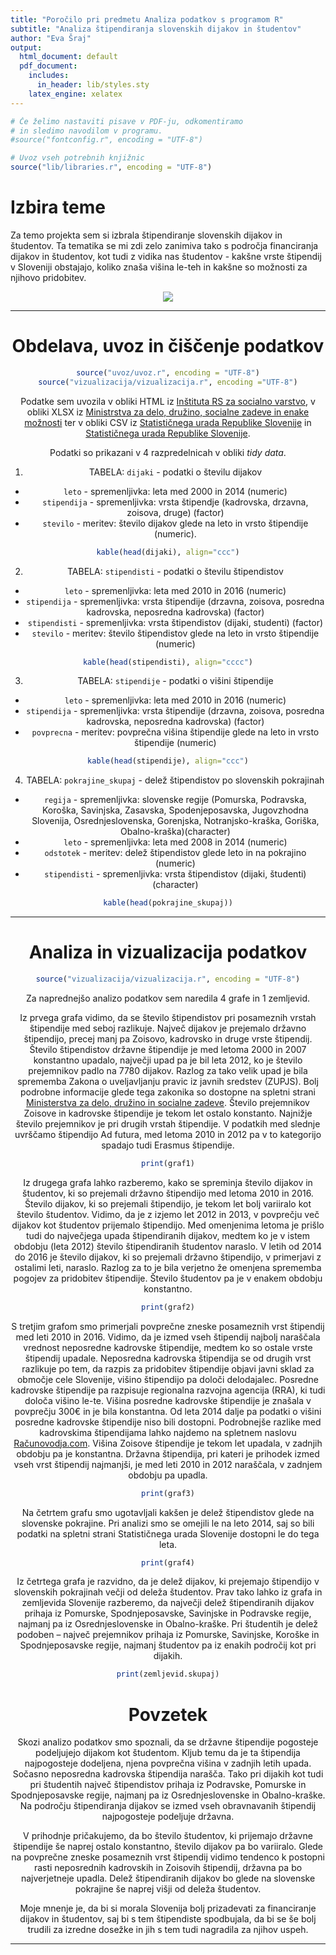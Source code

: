 ```yaml
---
title: "Poročilo pri predmetu Analiza podatkov s programom R"
subtitle: "Analiza štipendiranja slovenskih dijakov in študentov"
author: "Eva Šraj"
output:
  html_document: default
  pdf_document:
    includes:
      in_header: lib/styles.sty
    latex_engine: xelatex
---
```


```r
# Če želimo nastaviti pisave v PDF-ju, odkomentiramo
# in sledimo navodilom v programu.
#source("fontconfig.r", encoding = "UTF-8")

# Uvoz vseh potrebnih knjižnic
source("lib/libraries.r", encoding = "UTF-8")
```

# Izbira teme

Za temo projekta sem si izbrala štipendiranje slovenskih dijakov in študentov. Ta tematika se mi zdi zelo zanimiva tako s področja financiranja dijakov in študentov, kot tudi z vidika nas študentov - kakšne vrste štipendij v Sloveniji obstajajo, koliko znaša višina le-teh in kakšne so možnosti za njihovo pridobitev. 

<center>

![](slike/diploma.jpg)
<center>

***

# Obdelava, uvoz in čiščenje podatkov

```r
source("uvoz/uvoz.r", encoding = "UTF-8")
source("vizualizacija/vizualizacija.r", encoding ="UTF-8")
```

Podatke sem uvozila v obliki HTML iz [Inštituta RS za socialno varstvo](http://www.irssv.si/demografija-3/2013-01-11-18-12-48/2013-01-11-18-12-59/stevilo-dijakov-prejemnikov-stipendij-glede-na-vrsto-stipendije), v obliki XLSX iz [Ministrstva za delo, družino, socialne zadeve in enake možnosti](http://www.mddsz.gov.si/si/uveljavljanje_pravic/statistika/stipendiranje/) ter v obliki CSV iz [Statističnega urada Republike Slovenije](http://pxweb.stat.si/pxweb/Dialog/varval.asp?ma=0973010S&ti=&path=../Database/Dem_soc/09_izobrazevanje/90_Arhiv/03_09730_stipendisti_kazal/&lang=2) in [Statističnega urada Republike Slovenije](http://pxweb.stat.si/pxweb/Dialog/varval.asp?ma=0954316S&ti=&path=../Database/Dem_soc/09_izobrazevanje/90_Arhiv/02_09543_stipendisti/&lang=2).

Podatki so prikazani v 4 razpredelnicah v obliki *tidy data*.

1. TABELA: `dijaki` - podatki o številu  dijakov 
- `leto` - spremenljivka: leta med 2000 in 2014 (numeric)
- `stipendija` - spremenljivka:  vrsta štipendje (kadrovska, drzavna, zoisova, druge) (factor)
- `stevilo` - meritev: število dijakov glede na leto in vrsto štipendije (numeric).

```r
kable(head(dijaki), align="ccc")
```

2. TABELA: `stipendisti` - podatki o številu  štipendistov 
- `leto` - spremenljivka: leta med 2010 in 2016 (numeric)
- `stipendija` - spremenljivka: vrsta štipendije (drzavna, zoisova, posredna kadrovska, neposredna kadrovska) (factor)
- `stipendisti` - spremenljivka: vrsta štipendistov (dijaki, studenti) (factor)
- `stevilo` - meritev: število štipendistov glede na leto in vrsto štipendije (numeric)

```r
kable(head(stipendisti), align="cccc")
```

3. TABELA: `stipendije` - podatki o višini štipendije
- `leto` - spremenljivka: leta med 2010 in 2016 (numeric)
- `stipendija` - spremenljivka: vrsta štipendije (drzavna, zoisova, posredna kadrovska, neposredna kadrovska) (factor)
- `povprecna` - meritev: povprečna višina štipendije glede na leto in vrsto štipendije (numeric)


```r
kable(head(stipendije), align="ccc")
```

4. TABELA: `pokrajine_skupaj` - delež štipendistov po slovenskih pokrajinah
- `regija` - spremenljivka: slovenske regije (Pomurska, Podravska, Koroška, Savinjska, Zasavska, Spodenjeposavska, Jugovzhodna Slovenija, Osrednjeslovenska, Gorenjska, Notranjsko-kraška, Goriška, Obalno-kraška)(character)
- `leto` - spremenljivka: leta med 2008 in 2014 (numeric)
- `odstotek` - meritev: delež štipendistov glede leto in na pokrajino  (numeric)
- `stipendisti` - spremenljivka: vrsta štipendistov (dijaki, študenti) (character)

```r
kable(head(pokrajine_skupaj))
```

***

# Analiza in vizualizacija podatkov

```r
source("vizualizacija/vizualizacija.r", encoding = "UTF-8")
```

Za naprednejšo analizo podatkov sem naredila 4 grafe in 1 zemljevid. 

Iz prvega grafa vidimo, da se število štipendistov pri posameznih vrstah štipendije med seboj razlikuje. Največ dijakov je prejemalo državno štipendijo, precej manj pa Zoisovo, kadrovsko in druge vrste štipendij. Število štipendistov državne štipendije je med letoma 2000 in 2007 konstantno upadalo, največji upad pa je bil leta 2012, ko je število prejemnikov padlo na 7780 dijakov. Razlog za tako velik upad je bila sprememba Zakona o uveljavljanju pravic iz javnih sredstev (ZUPJS). Bolj podrobne informacije glede tega zakonika so dostopne na spletni strani [Ministerstva za delo, družino in socialne zadeve](http://www.cirius-kamnik.si/uploads/cms/file/Irena3/Stipendije.pdf). Število prejemnikov Zoisove in kadrovske štipendije je tekom let ostalo konstanto. Najnižje število prejemnikov je pri drugih vrstah štipendije. V podatkih med slednje uvrščamo štipendijo Ad futura, med letoma 2010 in 2012 pa v to kategorijo spadajo tudi Erasmus štipendije. 

```r
print(graf1)
```

Iz drugega grafa lahko razberemo, kako se spreminja število dijakov in študentov, ki so prejemali državno štipendijo med letoma 2010 in 2016. Število dijakov, ki so prejemali štipendijo, je tekom let bolj variiralo kot število študentov. Vidimo, da je z izjemo let 2012 in 2013, v povprečju več dijakov kot študentov prijemalo štipendijo. Med omenjenima letoma je prišlo tudi do največjega upada štipendiranih dijakov, medtem ko je v istem obdobju (leta 2012) število štipendiranih študentov naraslo. V letih od 2014 do 2016 je število dijakov, ki so prejemali državno štipendijo, v primerjavi z ostalimi leti, naraslo. Razlog za to je bila verjetno že omenjena sprememba pogojev za pridobitev štipendije.  Število študentov pa je v enakem obdobju konstantno. 

```r
print(graf2)
```

S tretjim grafom smo primerjali povprečne zneske posameznih vrst štipendij med leti 2010 in 2016. Vidimo, da je izmed vseh štipendij najbolj naraščala vrednost neposredne kadrovske štipendije, medtem ko so ostale vrste štipendij upadale. Neposredna kadrovska štipendija se od drugih vrst razlikuje po tem, da razpis za pridobitev štipendije objavi javni sklad za območje cele Slovenije, višino štipendijo pa določi delodajalec. Posredne kadrovske štipendije pa razpisuje regionalna razvojna agencija (RRA), ki tudi določa višino le-te.  Višina posredne kadrovske štipendije je znašala v povprečju 300€ in je bila konstantna. Od leta 2014 dalje pa podatki o višini posredne kadrovske štipendije niso bili dostopni. Podrobnejše razlike med kadrovskima štipendijama lahko najdemo na spletnem naslovu [Računovodja.com](https://www.racunovodja.com/clanki.asp?clanek=4003/Razlike_med_programoma_Neposredne_kadrovske_stipendije_in_Posredne_kadrovske_stipendije_v_okviru_enotnih_regijskih_stipendijskih_shem). Višina Zoisove štipendije je tekom let upadala, v zadnjih obdobju pa je konstantna. Državna štipendija, pri kateri je prihodek izmed vseh vrst štipendij najmanjši, je med leti 2010 in 2012 naraščala, v zadnjem obdobju pa upadla.

```r
print(graf3)
```

Na četrtem grafu smo ugotavljali kakšen je delež štipendistov glede na slovenske pokrajine. Pri analizi smo se omejili le na leto 2014, saj so bili podatki na spletni strani Statističnega urada Slovenije dostopni le do tega leta. 


```r
print(graf4)
```

Iz četrtega grafa je razvidno, da je delež dijakov, ki prejemajo štipendijo v slovenskih pokrajinah večji od deleža študentov. Prav tako lahko iz grafa in zemljevida Slovenije razberemo, da največji delež štipendiranih dijakov prihaja iz Pomurske, Spodnjeposavske, Savinjske in Podravske regije, najmanj pa iz Osrednjeslovenske in Obalno-kraške. Pri študentih je delež podoben – največ prejemnikov prihaja iz Pomurske, Savinjske, Koroške in Spodnjeposavske regije, najmanj študentov pa iz enakih področij kot pri dijakih. 

```r
print(zemljevid.skupaj)
```

# Povzetek

Skozi analizo podatkov smo spoznali, da se državne štipendije pogosteje podeljujejo dijakom kot študentom. Kljub temu da je ta štipendija najpogosteje dodeljena, njena povprečna višina v zadnjih letih upada.  Sočasno neposredna kadrovska štipendija narašča. Tako pri dijakih kot tudi pri študentih največ štipendistov prihaja iz Podravske, Pomurske in Spodnjeposavske regije, najmanj pa iz Osrednjeslovenske in Obalno-kraške. Na področju štipendiranja dijakov se izmed vseh obravnavanih štipendij najpogosteje podeljuje državna.

V prihodnje pričakujemo, da bo število študentov, ki prijemajo državne štipendije še naprej ostalo konstantno, število dijakov pa bo variiralo. Glede na povprečne zneske posameznih vrst štipendij vidimo tendenco k postopni rasti neposrednih kadrovskih in Zoisovih štipendij, državna pa bo najverjetneje upadla. Delež štipendiranih dijakov bo glede na slovenske pokrajine še naprej višji od deleža študentov. 

Moje mnenje je, da bi si morala Slovenija bolj prizadevati za financiranje dijakov in študentov, saj bi s tem štipendiste spodbujala, da bi se še bolj trudili za izredne dosežke in jih s tem tudi nagradila za njihov uspeh. 

***